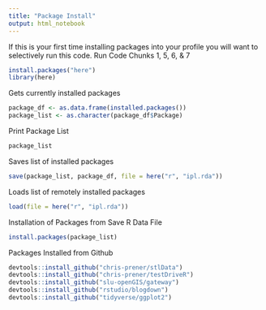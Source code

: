 ```yaml
---
title: "Package Install"
output: html_notebook
---
```


If this is your first time installing packages into your profile you will want to selectively run this code. Run Code Chunks 1, 5, 6, & 7 

```r
install.packages("here")
library(here)
```

Gets currently installed packages

```r
package_df <- as.data.frame(installed.packages())
package_list <- as.character(package_df$Package)
```

Print Package List
```r
package_list
```


Saves list of installed packages
```r
save(package_list, package_df, file = here("r", "ipl.rda"))
```

Loads list of remotely installed packages
```r
load(file = here("r", "ipl.rda"))
```

Installation of Packages from Save R Data File

```r
install.packages(package_list)
```


Packages Installed from Github
```r
devtools::install_github("chris-prener/stlData")
devtools::install_github("chris-prener/testDriveR")
devtools::install_github("slu-openGIS/gateway")
devtools::install_github("rstudio/blogdown")
devtools::install_github("tidyverse/ggplot2")
```


